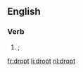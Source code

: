==English==

===Verb===
{{head|en|verb form}}

# {{en-past of|drop|nodot=1}}; {{formal spelling of|dropped|lang=en|nocap=1}}

[[fr:dropt]]
[[li:dropt]]
[[nl:dropt]]